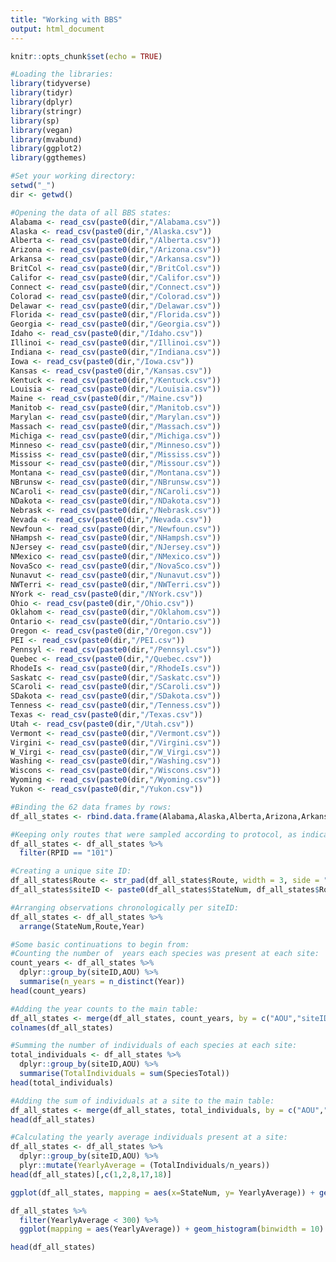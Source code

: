 ```yaml
---
title: "Working with BBS"
output: html_document
---
```


```r
knitr::opts_chunk$set(echo = TRUE)
```

```r
#Loading the libraries:
library(tidyverse)
library(tidyr)
library(dplyr)
library(stringr)
library(sp)
library(vegan)
library(mvabund)
library(ggplot2)
library(ggthemes)

#Set your working directory:
setwd("_")
dir <- getwd()
```

```r
#Opening the data of all BBS states:
Alabama <- read_csv(paste0(dir,"/Alabama.csv"))
Alaska <- read_csv(paste0(dir,"/Alaska.csv"))
Alberta <- read_csv(paste0(dir,"/Alberta.csv"))
Arizona <- read_csv(paste0(dir,"/Arizona.csv"))
Arkansa <- read_csv(paste0(dir,"/Arkansa.csv"))
BritCol <- read_csv(paste0(dir,"/BritCol.csv"))
Califor <- read_csv(paste0(dir,"/Califor.csv"))
Connect <- read_csv(paste0(dir,"/Connect.csv"))
Colorad <- read_csv(paste0(dir,"/Colorad.csv"))
Delawar <- read_csv(paste0(dir,"/Delawar.csv"))
Florida <- read_csv(paste0(dir,"/Florida.csv"))
Georgia <- read_csv(paste0(dir,"/Georgia.csv"))
Idaho <- read_csv(paste0(dir,"/Idaho.csv"))
Illinoi <- read_csv(paste0(dir,"/Illinoi.csv"))
Indiana <- read_csv(paste0(dir,"/Indiana.csv"))
Iowa <- read_csv(paste0(dir,"/Iowa.csv"))
Kansas <- read_csv(paste0(dir,"/Kansas.csv"))
Kentuck <- read_csv(paste0(dir,"/Kentuck.csv"))
Louisia <- read_csv(paste0(dir,"/Louisia.csv"))
Maine <- read_csv(paste0(dir,"/Maine.csv"))
Manitob <- read_csv(paste0(dir,"/Manitob.csv"))
Marylan <- read_csv(paste0(dir,"/Marylan.csv"))
Massach <- read_csv(paste0(dir,"/Massach.csv"))
Michiga <- read_csv(paste0(dir,"/Michiga.csv"))
Minneso <- read_csv(paste0(dir,"/Minneso.csv"))
Mississ <- read_csv(paste0(dir,"/Mississ.csv"))
Missour <- read_csv(paste0(dir,"/Missour.csv"))
Montana <- read_csv(paste0(dir,"/Montana.csv"))
NBrunsw <- read_csv(paste0(dir,"/NBrunsw.csv"))
NCaroli <- read_csv(paste0(dir,"/NCaroli.csv"))
NDakota <- read_csv(paste0(dir,"/NDakota.csv"))
Nebrask <- read_csv(paste0(dir,"/Nebrask.csv"))
Nevada <- read_csv(paste0(dir,"/Nevada.csv"))
Newfoun <- read_csv(paste0(dir,"/Newfoun.csv"))
NHampsh <- read_csv(paste0(dir,"/NHampsh.csv"))
NJersey <- read_csv(paste0(dir,"/NJersey.csv"))
NMexico <- read_csv(paste0(dir,"/NMexico.csv"))
NovaSco <- read_csv(paste0(dir,"/NovaSco.csv"))
Nunavut <- read_csv(paste0(dir,"/Nunavut.csv"))
NWTerri <- read_csv(paste0(dir,"/NWTerri.csv"))
NYork <- read_csv(paste0(dir,"/NYork.csv"))
Ohio <- read_csv(paste0(dir,"/Ohio.csv"))
Oklahom <- read_csv(paste0(dir,"/Oklahom.csv"))
Ontario <- read_csv(paste0(dir,"/Ontario.csv"))
Oregon <- read_csv(paste0(dir,"/Oregon.csv"))
PEI <- read_csv(paste0(dir,"/PEI.csv"))
Pennsyl <- read_csv(paste0(dir,"/Pennsyl.csv"))
Quebec <- read_csv(paste0(dir,"/Quebec.csv"))
RhodeIs <- read_csv(paste0(dir,"/RhodeIs.csv"))
Saskatc <- read_csv(paste0(dir,"/Saskatc.csv"))
SCaroli <- read_csv(paste0(dir,"/SCaroli.csv"))
SDakota <- read_csv(paste0(dir,"/SDakota.csv"))
Tenness <- read_csv(paste0(dir,"/Tenness.csv"))
Texas <- read_csv(paste0(dir,"/Texas.csv"))
Utah <- read_csv(paste0(dir,"/Utah.csv"))
Vermont <- read_csv(paste0(dir,"/Vermont.csv"))
Virgini <- read_csv(paste0(dir,"/Virgini.csv"))
W_Virgi <- read_csv(paste0(dir,"/W_Virgi.csv"))
Washing <- read_csv(paste0(dir,"/Washing.csv"))
Wiscons <- read_csv(paste0(dir,"/Wiscons.csv"))
Wyoming <- read_csv(paste0(dir,"/Wyoming.csv"))
Yukon <- read_csv(paste0(dir,"/Yukon.csv"))

#Binding the 62 data frames by rows:
df_all_states <- rbind.data.frame(Alabama,Alaska,Alberta,Arizona,Arkansa,BritCol,Califor,Colorad,Connect,Delawar,Florida,Georgia,Idaho,Illinoi,Indiana,Iowa,Kansas,Kentuck,Louisia,Maine,Manitob,Marylan,Marylan,Massach,Michiga,Minneso,Mississ,Missour,Montana,NBrunsw,NCaroli,NDakota,Nebrask,Nevada,Newfoun,NHampsh,NJersey,NMexico,NovaSco,Nunavut,NWTerri,NYork,Ohio,Oklahom,Ontario,Oregon,PEI,Pennsyl,Quebec,RhodeIs,Saskatc,SCaroli,SDakota,Tenness,Texas,Utah,Vermont,Virgini,W_Virgi,Washing,Wiscons,Wyoming,Yukon)
```

```r
#Keeping only routes that were sampled according to protocol, as indicated by the value '101' in the 'RPID' column:
df_all_states <- df_all_states %>%
  filter(RPID == "101")

#Creating a unique site ID:
df_all_states$Route <- str_pad(df_all_states$Route, width = 3, side = "left", pad = "0") #Converting the Route number to 3-digits
df_all_states$siteID <- paste0(df_all_states$StateNum, df_all_states$Route)

#Arranging observations chronologically per siteID:
df_all_states <- df_all_states %>%
  arrange(StateNum,Route,Year)
```

```r
#Some basic continuations to begin from:
#Counting the number of  years each species was present at each site:
count_years <- df_all_states %>%
  dplyr::group_by(siteID,AOU) %>%
  summarise(n_years = n_distinct(Year))
head(count_years)

#Adding the year counts to the main table:
df_all_states <- merge(df_all_states, count_years, by = c("AOU","siteID"), all.x=TRUE)
colnames(df_all_states)

#Summing the number of individuals of each species at each site:
total_individuals <- df_all_states %>%
  dplyr::group_by(siteID,AOU) %>%
  summarise(TotalIndividuals = sum(SpeciesTotal))
head(total_individuals)

#Adding the sum of individuals at a site to the main table:
df_all_states <- merge(df_all_states, total_individuals, by = c("AOU","siteID"), all.x=TRUE)
head(df_all_states)

#Calculating the yearly average individuals present at a site:
df_all_states <- df_all_states %>%
  dplyr::group_by(siteID,AOU) %>%
  plyr::mutate(YearlyAverage = (TotalIndividuals/n_years))
head(df_all_states)[,c(1,2,8,17,18)]

ggplot(df_all_states, mapping = aes(x=StateNum, y= YearlyAverage)) + geom_point()

df_all_states %>%
  filter(YearlyAverage < 300) %>%
  ggplot(mapping = aes(YearlyAverage)) + geom_histogram(binwidth = 10)

head(df_all_states)
```

